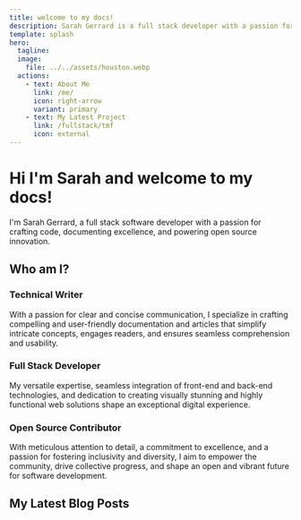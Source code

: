 ```yaml
---
title: welcome to my docs!
description: Sarah Gerrard is a full stack developer with a passion for open source projects and technical writing.
template: splash
hero:
  tagline: 
  image:
    file: ../../assets/houston.webp
  actions:
    - text: About Me
      link: /me/
      icon: right-arrow
      variant: primary
    - text: My Latest Project
      link: /fullstack/tmf
      icon: external
---
```


# Hi I'm Sarah and welcome to my docs!

I'm Sarah Gerrard, a full stack software developer with a passion for crafting code, documenting excellence, and powering open source innovation.

## Who am I?

### Technical Writer

With a passion for clear and concise communication, I specialize in crafting compelling and user-friendly documentation and articles that simplify intricate concepts, engages readers, and ensures seamless comprehension and usability. 

### Full Stack Developer

My versatile expertise, seamless integration of front-end and back-end technologies, and dedication to creating visually stunning and highly functional web solutions shape an exceptional digital experience.

### Open Source Contributor

With meticulous attention to detail, a commitment to excellence, and a passion for fostering inclusivity and diversity, I aim to empower the community, drive collective progress, and shape an open and vibrant future for software development.


## My Latest Blog Posts

